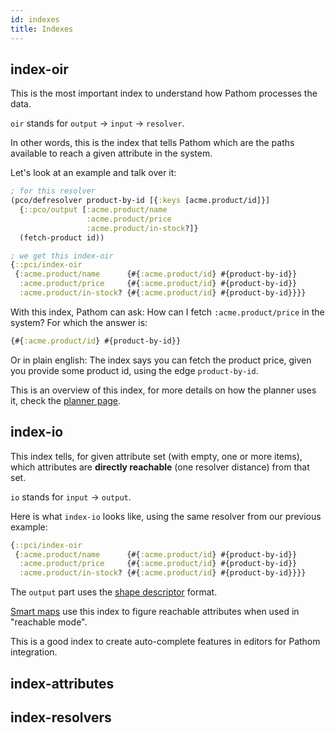 ```yaml
---
id: indexes
title: Indexes
---
```


## index-oir

This is the most important index to understand how Pathom processes the data.

`oir` stands for `output` → `input` → `resolver`.

In other words, this is the index that tells Pathom which are the paths available to
reach a given attribute in the system.

Let's look at an example and talk over it:

```clojure
; for this resolver
(pco/defresolver product-by-id [{:keys [acme.product/id]}]
  {::pco/output [:acme.product/name
                 :acme.product/price
                 :acme.product/in-stock?]}
  (fetch-product id))

; we get this index-oir
{::pci/index-oir
 {:acme.product/name      {#{:acme.product/id} #{product-by-id}}
  :acme.product/price     {#{:acme.product/id} #{product-by-id}}
  :acme.product/in-stock? {#{:acme.product/id} #{product-by-id}}}}
```

With this index, Pathom can ask: How can I fetch `:acme.product/price` in the system?
For which the answer is:

```clojure
{#{:acme.product/id} #{product-by-id}}
```

Or in plain english: The index says you can fetch the product price, given you provide some
product id, using the edge `product-by-id`.

This is an overview of this index, for more details on how the planner uses it, check
the [planner page](planner.mdx).

## index-io

This index tells, for given attribute set (with empty, one or more items), which attributes
are **directly reachable** (one resolver distance) from that set.

`io` stands for `input` → `output`.

Here is what `index-io` looks like, using the same resolver from our previous example:

```clojure
{::pci/index-oir
 {:acme.product/name      {#{:acme.product/id} #{product-by-id}}
  :acme.product/price     {#{:acme.product/id} #{product-by-id}}
  :acme.product/in-stock? {#{:acme.product/id} #{product-by-id}}}}
```

The `output` part uses the [shape descriptor](shape-descriptor.mdx) format.

[Smart maps](smart-maps.mdx) use this index to figure reachable attributes when used in "reachable mode".

This is a good index to create auto-complete features in editors for Pathom integration.

## index-attributes

## index-resolvers
